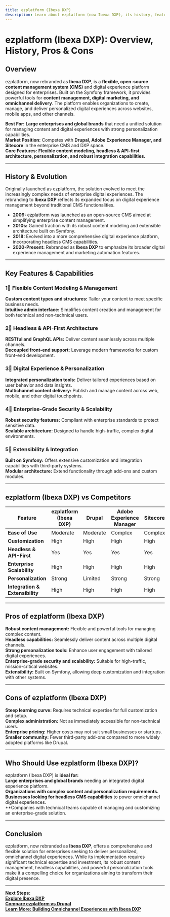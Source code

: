 ```yaml
---
title: ezplatform (Ibexa DXP)
description: Learn about ezplatform (now Ibexa DXP), its history, features, and how it compares to other CMS platforms.
---
```


# **ezplatform (Ibexa DXP): Overview, History, Pros & Cons**

## **Overview**  
ezplatform, now rebranded as **Ibexa DXP**, is a **flexible, open-source content management system (CMS)** and digital experience platform designed for enterprises. Built on the Symfony framework, it provides powerful tools for **content management, digital marketing, and omnichannel delivery**. The platform enables organizations to create, manage, and deliver personalized digital experiences across websites, mobile apps, and other channels.

 **Best For:** **Large enterprises and global brands** that need a unified solution for managing content and digital experiences with strong personalization capabilities.  
 **Market Position:** Competes with **Drupal, Adobe Experience Manager, and Sitecore** in the enterprise CMS and DXP space.  
 **Core Features:** **Flexible content modeling, headless & API-first architecture, personalization, and robust integration capabilities.**

---

## **History & Evolution**  
Originally launched as ezplatform, the solution evolved to meet the increasingly complex needs of enterprise digital experiences. The rebranding to **Ibexa DXP** reflects its expanded focus on digital experience management beyond traditional CMS functionalities.

- **2009:** ezplatform was launched as an open-source CMS aimed at simplifying enterprise content management.  
- **2010s:** Gained traction with its robust content modeling and extensible architecture built on Symfony.  
- **2018:** Evolved into a more comprehensive digital experience platform, incorporating headless CMS capabilities.  
- **2020-Present:** Rebranded as **Ibexa DXP** to emphasize its broader digital experience management and marketing automation features.

---

## **Key Features & Capabilities**

### **1⃣ Flexible Content Modeling & Management**  
 **Custom content types and structures:** Tailor your content to meet specific business needs.  
 **Intuitive admin interface:** Simplifies content creation and management for both technical and non-technical users.

### **2⃣ Headless & API-First Architecture**  
 **RESTful and GraphQL APIs:** Deliver content seamlessly across multiple channels.  
 **Decoupled front-end support:** Leverage modern frameworks for custom front-end development.

### **3⃣ Digital Experience & Personalization**  
 **Integrated personalization tools:** Deliver tailored experiences based on user behavior and data insights.  
 **Multichannel content delivery:** Publish and manage content across web, mobile, and other digital touchpoints.

### **4⃣ Enterprise-Grade Security & Scalability**  
 **Robust security features:** Compliant with enterprise standards to protect sensitive data.  
 **Scalable architecture:** Designed to handle high-traffic, complex digital environments.

### **5⃣ Extensibility & Integration**  
 **Built on Symfony:** Offers extensive customization and integration capabilities with third-party systems.  
 **Modular architecture:** Extend functionality through add-ons and custom modules.

---

## **ezplatform (Ibexa DXP) vs Competitors**

| Feature                   | ezplatform (Ibexa DXP) | Drupal           | Adobe Experience Manager | Sitecore         |
|---------------------------|------------------------|------------------|--------------------------|------------------|
| **Ease of Use**           |  Moderate             |  Moderate       |  Complex               |  Complex        |
| **Customization**         |  High                |  High          |  High                  |  High          |
| **Headless & API-First**  |  Yes                 |  Yes           |  Yes                   |  Yes           |
| **Enterprise Scalability**|  High               |  High          |  High                  |  High          |
| **Personalization**       |  Strong              |  Limited       |  Strong                |  Strong        |
| **Integration & Extensibility** |  High         |  High          |  High                  |  High          |

---

## **Pros of ezplatform (Ibexa DXP)**  
 **Robust content management:** Flexible and powerful tools for managing complex content.  
 **Headless capabilities:** Seamlessly deliver content across multiple digital channels.  
 **Strong personalization tools:** Enhance user engagement with tailored digital experiences.  
 **Enterprise-grade security and scalability:** Suitable for high-traffic, mission-critical websites.  
 **Extensibility:** Built on Symfony, allowing deep customization and integration with other systems.

---

## **Cons of ezplatform (Ibexa DXP)**  
 **Steep learning curve:** Requires technical expertise for full customization and setup.  
 **Complex administration:** Not as immediately accessible for non-technical users.  
 **Enterprise pricing:** Higher costs may not suit small businesses or startups.  
 **Smaller community:** Fewer third-party add-ons compared to more widely adopted platforms like Drupal.

---

## **Who Should Use ezplatform (Ibexa DXP)?**  
ezplatform (Ibexa DXP) is **ideal for:**  
 **Large enterprises and global brands** needing an integrated digital experience platform.  
 **Organizations with complex content and personalization requirements.**  
 **Businesses looking for headless CMS capabilities** to power omnichannel digital experiences.  
 **Companies with technical teams capable of managing and customizing an enterprise-grade solution.

---

## **Conclusion**  
ezplatform, now rebranded as **Ibexa DXP**, offers a comprehensive and flexible solution for enterprises seeking to deliver personalized, omnichannel digital experiences. While its implementation requires significant technical expertise and investment, its robust content management, headless capabilities, and powerful personalization tools make it a compelling choice for organizations aiming to transform their digital presence.

---

 **Next Steps:**  
 **[Explore Ibexa DXP](https://ibexa.co/)**  
 **[Compare ezplatform vs Drupal](#)**  
 **[Learn More: Building Omnichannel Experiences with Ibexa DXP](#)**
